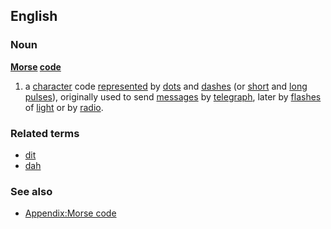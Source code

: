 ==English==
===Noun===
'''[[Morse]] [[code]]'''
{{wikipedia}}
#a [[character]] code [[represented]] by [[dot]]s and [[dash]]es (or [[short]] and [[long]] [[pulse]]s), originally used to send [[message]]s by [[telegraph]], later by [[flash]]es of [[light]] or by [[radio]].
===Related terms===
*[[dit]]
*[[dah]]
===See also===
*[[Appendix:Morse code]]